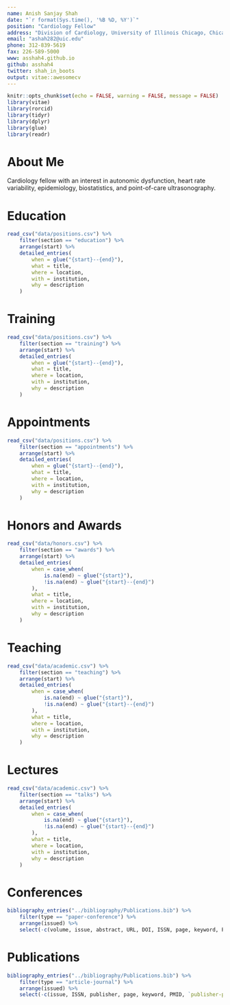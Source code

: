 ```yaml
---
name: Anish Sanjay Shah
date: "`r format(Sys.time(), '%B %D, %Y')`"
position: "Cardiology Fellow"
address: "Division of Cardiology, University of Illinois Chicago, Chicago, IL, 60607"
email: "ashah282@uic.edu"
phone: 312-839-5619
fax: 226-589-5000
www: asshah4.github.io
github: asshah4
twitter: shah_in_boots
output: vitae::awesomecv
---
```


```r
knitr::opts_chunk$set(echo = FALSE, warning = FALSE, message = FALSE)
library(vitae)
library(rorcid)
library(tidyr)
library(dplyr)
library(glue)
library(readr)
```

# About Me

Cardiology fellow with an interest in autonomic dysfunction, heart rate variability, epidemiology, biostatistics, and point-of-care ultrasonography.

# Education

```r
read_csv("data/positions.csv") %>%
	filter(section == "education") %>%
	arrange(start) %>%
	detailed_entries(
		when = glue("{start}--{end}"),
		what = title,
		where = location,
		with = institution,
		why = description
	) 
```

# Training

```r
read_csv("data/positions.csv") %>%
	filter(section == "training") %>%
	arrange(start) %>%
	detailed_entries(
		when = glue("{start}--{end}"),
		what = title,
		where = location,
		with = institution,
		why = description
	) 
```

# Appointments

```r
read_csv("data/positions.csv") %>%
	filter(section == "appointments") %>%
	arrange(start) %>%
	detailed_entries(
		when = glue("{start}--{end}"),
		what = title,
		where = location,
		with = institution,
		why = description
	) 
```

# Honors and Awards

```r
read_csv("data/honors.csv") %>%
	filter(section == "awards") %>%
	arrange(start) %>%
	detailed_entries(
		when = case_when(
			is.na(end) ~ glue("{start}"),
			!is.na(end) ~ glue("{start}--{end}")
		),
		what = title,
		where = location,
		with = institution,
		why = description
	) 
```

# Teaching

```r
read_csv("data/academic.csv") %>%
	filter(section == "teaching") %>%
	arrange(start) %>%
	detailed_entries(
		when = case_when(
			is.na(end) ~ glue("{start}"),
			!is.na(end) ~ glue("{start}--{end}")
		),
		what = title,
		where = location,
		with = institution,
		why = description
	) 
```

# Lectures

```r
read_csv("data/academic.csv") %>%
	filter(section == "talks") %>%
	arrange(start) %>%
	detailed_entries(
		when = case_when(
			is.na(end) ~ glue("{start}"),
			!is.na(end) ~ glue("{start}--{end}")
		),
		what = title,
		where = location,
		with = institution,
		why = description
	) 
```

# Conferences

```r
bibliography_entries("../bibliography/Publications.bib") %>%
	filter(type == "paper-conference") %>%
	arrange(issued) %>%
	select(-c(volume, issue, abstract, URL, DOI, ISSN, page, keyword, PMID))
```

# Publications

```r
bibliography_entries("../bibliography/Publications.bib") %>%
	filter(type == "article-journal") %>%
	arrange(issued) %>%
	select(-c(issue, ISSN, publisher, page, keyword, PMID, `publisher-place`))
```

